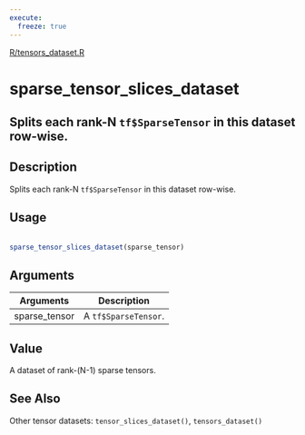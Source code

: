 ```yaml
---
execute:
  freeze: true
---
```


[R/tensors_dataset.R](https://github.com/rstudio/tfdatasets//blob/main/R/tensors_dataset.R#L60) 

# sparse_tensor_slices_dataset

## Splits each rank-N `tf$SparseTensor` in this dataset row-wise.

## Description
 Splits each rank-N `tf$SparseTensor` in this dataset row-wise. 


## Usage
```r
 
sparse_tensor_slices_dataset(sparse_tensor) 
```

## Arguments
|Arguments|Description|
|---|---|
| sparse_tensor | A `tf$SparseTensor`. |



## Value
 A dataset of rank-(N-1) sparse tensors. 



## See Also
 Other tensor datasets:  `tensor_slices_dataset()`, `tensors_dataset()` 

